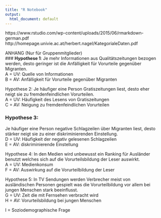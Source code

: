 ```yaml
---
title: "R Notebook"
output:
  html_document: default
---
```


https://www.rstudio.com/wp-content/uploads/2015/06/rmarkdown-german.pdf
http://homepage.univie.ac.at/herbert.nagel/KategorialeDaten.pdf


ANHANG (Nur für Gruppenmitglieder)  
### **Hypothese 1**:
Je mehr Informationen aus Qualitätszeitungen bezogen werden, desto geringer ist die Anfälligkeit für Vorurteile gegenüber Migranten.  
A = UV: Quelle von Informationen  
B = AV: Anfälligkeit für Vorurteile gegenüber Migranten  
  
Hypothese 2: Je häufiger eine Person Gratiszeitungen liest, desto eher neigt sie zu fremdenfeindlichen Vorurteilen.  
A = UV: Häufigkeit des Lesens von Gratiszeitungen  
C = AV: Neigung zu fremdenfeindlichen Vorurteilen  
  
### **Hypothese 3**:
Je häufiger eine Person negative Schlagzeilen über Migranten liest, desto stärker neigt sie zu einer diskriminierenden Einstellung.  
D = UV: Häufigkeit der negativ gelesenen Schlagzeilen  
E = AV: diskriminierende Einstellung  
  
Hypothese 4: In den Medien wird unbewusst ein Ranking für Ausländer benutzt welches sich auf die Vorurteilsbildung der Leser auswirkt.  
A = UV: Medienkonsum  
F = AV: Auswirkung auf die Vorurteilbildung der Leser  
  
Hypothese 5: In TV Sendungen werden Verbrecher meist von ausländischen Personen gespielt was die Vorurteilbildung vor allem bei jungen Menschen stark beeinflusst.  
G = UV: Zeit die mit Fernsehen verbracht wird  
H = AV: Vorurteilsbildung bei jungen Menschen  
  
I = Soziodemographische Frage  